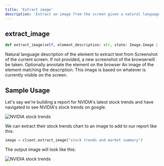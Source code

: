 ```yaml
---
title: 'Extract image'
description: 'Extract an image from the screen given a natural language description. Useful for extracting graphs, charts, etc...'
---
```


## extract_image
```python
def extract_image(self, element_description: str, state: Image.Image | None = None, annotate: bool = True) -> Image.Image:
```

<ParamField path="element_description" type="string" required>
  Natural language description of the element to extract text from
</ParamField>

<ParamField path="state" type="Image.Image">
  Screenshot of the current screen. If not provided, a new screenshot of the browserwill be taken.
</ParamField>

<ParamField path="annotate" type="boolean" default="True">
  Optionally annotate the element on the browser
</ParamField>

<ResponseField name="return" type="Image.Image">
  An image of the element matching the description. This image is based on whatever is currently visible on the screen.
</ResponseField>

## Sample Usage
Let's say we're building a report for NVIDIA's latest stock trends and have navigated to see NVIDIA's stock trends
on google.

![NVIDIA stock trends](/images/nvidia-stock.png)

We can extract their stock trends chart to an image to add to our report like this:

```python
image = client.extract_image("stock trends and market summary")
```

The output image will look like this:

![NVIDIA stock trends](/images/nvidia-stock-extracted.png)

